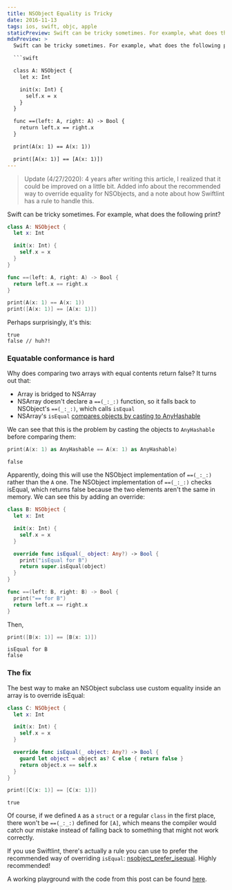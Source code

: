 ```yaml
---
title: NSObject Equality is Tricky
date: 2016-11-13
tags: ios, swift, objc, apple
staticPreview: Swift can be tricky sometimes. For example, what does the following print?
mdxPreview: >
  Swift can be tricky sometimes. For example, what does the following print?

  ```swift

  class A: NSObject {
    let x: Int

    init(x: Int) {
      self.x = x
    }
  }

  func ==(left: A, right: A) -> Bool {
    return left.x == right.x
  }

  print(A(x: 1) == A(x: 1))

  print([A(x: 1)] == [A(x: 1)])
---
```

> Update (4/27/2020): 4 years after writing this article, I realized that it could be improved on a little bit. Added info about the recommended way to override equality for NSObjects, and a note about how Swiftlint has a rule to handle this.

Swift can be tricky sometimes. For example, what does the following print?

```swift
class A: NSObject {
  let x: Int

  init(x: Int) {
    self.x = x
  }
}

func ==(left: A, right: A) -> Bool {
  return left.x == right.x
}

print(A(x: 1) == A(x: 1))
print([A(x: 1)] == [A(x: 1)])
```

Perhaps surprisingly, it's this:
```nohighlight
true
false // huh?!
```

### Equatable conformance is hard

Why does comparing two arrays with equal contents return false? It turns out that:
- Array is bridged to NSArray
- NSArray doesn't declare a `==(_:_:)` function, so it falls back to NSObject's `==(_:_:)`, which calls `isEqual`
- NSArray's `isEqual` [compares objects by casting to AnyHashable](https://github.com/apple/swift-corelibs-foundation/blob/0cbb3225660752987a6c2cf672886fca434d3b1d/Foundation/NSArray.swift#L310)

We can see that this is the problem by casting the objects to `AnyHashable` before comparing them:

```swift
print(A(x: 1) as AnyHashable == A(x: 1) as AnyHashable)
```
```nohighlight
false
```

Apparently, doing this will use the NSObject implementation of `==(_:_:)` rather than the `A` one. The NSObject implementation of `==(_:_:)` checks isEqual, which returns false because the two elements aren't the same in memory. We can see this by adding an override:

```swift
class B: NSObject {
  let x: Int

  init(x: Int) {
    self.x = x
  }

  override func isEqual(_ object: Any?) -> Bool {
    print("isEqual for B")
    return super.isEqual(object)
  }
}

func ==(left: B, right: B) -> Bool {
  print("== for B")
  return left.x == right.x
}
```

Then,

```swift
print([B(x: 1)] == [B(x: 1)])
```
```nohighlight
isEqual for B
false
```

### The fix

The best way to make an NSObject subclass use custom equality inside an array is to override isEqual:

```swift
class C: NSObject {
  let x: Int

  init(x: Int) {
    self.x = x
  }

  override func isEqual(_ object: Any?) -> Bool {
    guard let object = object as? C else { return false }
    return object.x == self.x
  }
}
```

```swift
print([C(x: 1)] == [C(x: 1)])
```
```nohighlight
true
```
    
Of course, if we defined `A` as a `struct` or a regular `class` in the first place, there won't be `==(_:_:)` defined for `[A]`, which means the compiler would catch our mistake instead of falling back to something that might not work correctly.

If you use Swiftlint, there's actually a rule you can use to prefer the recommended way of overriding `isEqual`: [nsobject_prefer_isequal](https://realm.github.io/SwiftLint/nsobject_prefer_isequal.html). Highly recommended!

A working playground with the code from this post can be found [here](https://github.com/noahsark769/code-examples/blob/ed9df41aae709eaeb4e334e3e9a5b1a650deef4d/swift/swift-nsobject-equatable.playground/Contents.swift).